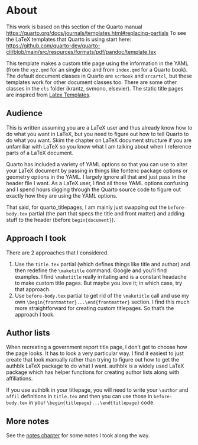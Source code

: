 # About

This work is based on this section of the Quarto manual <https://quarto.org/docs/journals/templates.html#replacing-partials> To see the LaTeX templates that Quarto is using start here: <https://github.com/quarto-dev/quarto-cli/blob/main/src/resources/formats/pdf/pandoc/template.tex>

This template makes a custom title page using the information in the YAML (from the `xyz.qmd` for an single doc and from `index.qmd` for a Quarto book). The default document classes in Quarto are `scrbook` and `srcartcl`, but these templates work for other document classes too. There are some other classes in the `cls` folder (krantz, svmono, elsevier). The static title pages are inspired from [Latex Templates](http://www.latextemplates.com/cat/title-pages#google_vignette). 

## Audience

This is written assuming you are a LaTeX user and thus already know how to do what you want in LaTeX, but you need to figure out how to tell Quarto to do what you want. Skim the chapter on LaTeX document structure if you are unfamiliar with LaTeX so you know what I am talking about when I reference parts of a LaTeX document.

Quarto has included a variety of YAML options so that you can use to alter your LaTeX document by passing in things like fontenc package options or geometry options in the YAML. I largely ignore all that and just pass in the header file I want. As a LaTeX user, I find all those YAML options confusing and I spend hours digging through the Quarto source code to figure out exactly how they are using the YAML options.

That said, for quarto_titlepages, I am mainly just swapping out the `before-body.tex` partial (the part that specs the title and front matter) and adding stuff to the header (before `begin{document}`).


## Approach I took

There are 2 approaches that I considered.

1.  Use the `title.tex` partial (which defines things like title and author) and then redefine the `\maketitle` command. Google and you'll find examples. I find `\maketitle` really irritating and is a constant headache to make custom title pages. But maybe you love it; in which case, try that approach.
2.  Use `before-body.tex` partial to get rid of the `\maketitle` call and use my own `\begin{frontmatter}...\end{frontmatter}` section. I find this much more straightforward for creating custom titlepages. So that's the approach I took.

## Author lists

When recreating a government report title page, I don't get to choose how the page looks. It has to look a very particular way. I find it easiest to just create that look manually rather than trying to figure out how to get the authblk LaTeX package to do what I want. authblk is a widely used LaTeX package which has helper functions for creating author lists along with affiliations.

If you use authblk in your titlepage, you will need to write your `\author` and `affil` definitions in `title.tex` and then you can use those in `before-body.tex` in your `\begin{titlepage}...\end{titlepage}` code.

## More notes

See the [notes chapter](07-notes.html) for some notes I took along the way.


